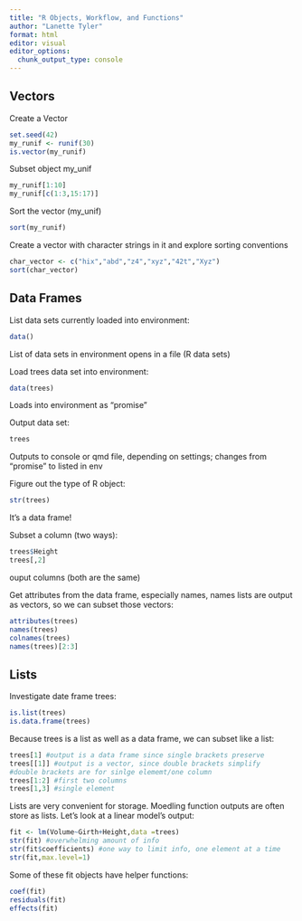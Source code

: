 ```yaml
---
title: "R Objects, Workflow, and Functions"
author: "Lanette Tyler"
format: html
editor: visual
editor_options: 
  chunk_output_type: console
---
```


## Vectors

Create a Vector

```r
set.seed(42)
my_runif <- runif(30)
is.vector(my_runif)
```

Subset object my_unif

```r
my_runif[1:10]
my_runif[c(1:3,15:17)]
```

Sort the vector (my_unif)

```r
sort(my_runif)
```

Create a vector with character strings in it and explore sorting conventions

```r
char_vector <- c("hix","abd","z4","xyz","42t","Xyz")
sort(char_vector)
```


## Data Frames

List data sets currently loaded into environment:
```r
data()
```
List of data sets in environment opens in a file (R data sets)

Load trees data set into environment:
```r
data(trees)
```
Loads into environment as "promise"

Output data set:
```r
trees
```
Outputs to console or qmd file, depending on settings; changes from "promise" to listed in env

Figure out the type of R object:
```r
str(trees)
```
It's a data frame!

Subset a column (two ways):
```r
trees$Height
trees[,2]
```
ouput columns (both are the same)

Get attributes from the data frame, especially names, names lists are output as vectors, so we can subset those vectors:
```r
attributes(trees)
names(trees)
colnames(trees)
names(trees)[2:3]
```


## Lists

Investigate date frame trees:
```r
is.list(trees)
is.data.frame(trees)
```

Because trees is a list as well as a data frame, we can subset like a list:
```r
trees[1] #output is a data frame since single brackets preserve
trees[[1]] #output is a vector, since double brackets simplify
#double brackets are for sinlge elememt/one column
trees[1:2] #first two columns
trees[1,3] #single element
```

Lists are very convenient for storage. Moedling function outputs are often store as lists. Let's look at a linear model's output:
```r
fit <- lm(Volume~Girth+Height,data =trees)
str(fit) #overwhelming amount of info
str(fit$coefficients) #one way to limit info, one element at a time
str(fit,max.level=1)
```

Some of these fit objects have helper functions:
```r
coef(fit)
residuals(fit)
effects(fit)
```






